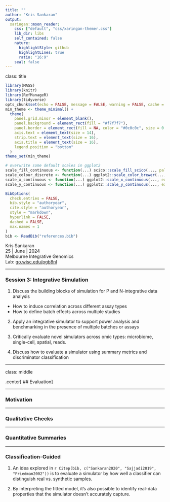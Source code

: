 ```yaml
---
title: ""
author: "Kris Sankaran"
output:
  xaringan::moon_reader:
    css: ["default", "css/xaringan-themer.css"]
    lib_dir: libs
    self_contained: false
    nature:
      highlightStyle: github
      highlightLines: true
      ratio: "16:9"
    seal: false
---
```


class: title

```r
library(MASS)
library(knitr)
library(RefManageR)
library(tidyverse)
opts_chunk$set(echo = FALSE, message = FALSE, warning = FALSE, cache = FALSE, dpi = 200, fig.align = "center", fig.width = 6, fig.height = 3)
min_theme <- theme_minimal() + 
  theme(
    panel.grid.minor = element_blank(),
    panel.background = element_rect(fill = "#f7f7f7"),
    panel.border = element_rect(fill = NA, color = "#0c0c0c", size = 0.6),
    axis.text = element_text(size = 14),
    strip.text = element_text(size = 16),
    axis.title = element_text(size = 16),
    legend.position = "bottom"
  )
theme_set(min_theme)

# overwrite some default scales in ggplot2
scale_fill_continuous <- function(...) scico::scale_fill_scico(..., palette = "lapaz", direction = -1)
scale_colour_discrete <- function(...) ggplot2::scale_color_brewer(..., palette = "Set2")
scale_x_continuous <- function(...) ggplot2::scale_x_continuous(..., expand = c(0, 0))
scale_y_continuous <- function(...) ggplot2::scale_y_continuous(..., expand = c(0, 0))

BibOptions(
  check.entries = FALSE, 
  bib.style = "authoryear", 
  cite.style = "authoryear", 
  style = "markdown",
  hyperlink = FALSE, 
  dashed = FALSE,
  max.names = 1
)
bib <- ReadBib("references.bib")
```


<div id="subtitle">
Kris Sankaran <br/>
25 | June | 2024 <br/>
Melbourne Integrative Genomics<br/>
Lab: <a href="https://go.wisc.edu/pgb8nl">go.wisc.edu/pgb8nl</a> <br/>
</div>

<div id="subtitle_right">
<!-- Slides: <a href="https://go.wisc.edu/u10492">go.wisc.edu/u10492</a>  -->
</div>

---


### Session 3: Integrative Simulation

1. Discuss the building blocks of simulation for P and N-integrative data analysis
  * How to induce correlation across different assay types
  * How to define batch effects across multiple studies
2. Apply an integrative simulator to support power analysis and benchmarking in the presence of multiple batches or assays
3. Critically evaluate novel simulators across omic types: microbiome, single-cell, spatial, reads.

3. Discuss how to evaluate a simulator using summary metrics and discriminator classification

---

class: middle

.center[
## Evaluation
]

---

### Motivation


---

### Qualitative Checks

---

### Quantitative Summaries

---

### Classification-Guided

1. An idea explored in `r Citep(bib, c("Sankaran2020", "Sajjadi2019",
"Friedman2002"))` is to evaluate a simulator by how well a classifier can
distinguish real vs. synthetic samples.

1. By interpreting the fitted model, it's also possible to identify real-data
properties that the simulator doesn't accurately capture.
